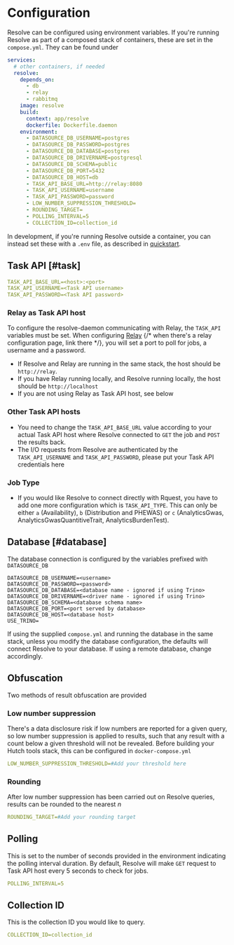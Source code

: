 # Configuration

Resolve can be configured using environment variables.
If you're running Resolve as part of a composed stack of containers, these are set in the `compose.yml`.
They can be found under

```yaml
services:
  # other containers, if needed
  resolve:
    depends_on:
      - db
      - relay
      - rabbitmq
    image: resolve
    build:
      context: app/resolve
      dockerfile: Dockerfile.daemon
    environment:
      - DATASOURCE_DB_USERNAME=postgres
      - DATASOURCE_DB_PASSWORD=postgres
      - DATASOURCE_DB_DATABASE=postgres
      - DATASOURCE_DB_DRIVERNAME=postgresql
      - DATASOURCE_DB_SCHEMA=public
      - DATASOURCE_DB_PORT=5432
      - DATASOURCE_DB_HOST=db
      - TASK_API_BASE_URL=http://relay:8080
      - TASK_API_USERNAME=username
      - TASK_API_PASSWORD=password
      - LOW_NUMBER_SUPPRESSION_THRESHOLD=
      - ROUNDING_TARGET=
      - POLLING_INTERVAL=5
      - COLLECTION_ID=collection_id
```

In development, if you're running Resolve outside a container, you can instead set these with a `.env` file, as described in [quickstart](/resolve/quickstart).

## Task API [#task]

```yaml
TASK_API_BASE_URL=<host>:<port>
TASK_API_USERNAME=<Task API username>
TASK_API_PASSWORD=<Task API password>
```

### Relay as Task API host

To configure the resolve-daemon communicating with Relay, the `TASK_API` variables must be set.
When configuring [Relay](/relay) {/* when there's a relay configuration page, link there */}, you will set a port to poll for jobs, a username and a password.

- If Resolve and Relay are running in the same stack, the host should be `http://relay`.
- If you have Relay running locally, and Resolve running locally, the host should be `http://localhost`
- If you are not using Relay as Task API host, see below

### Other Task API hosts

- You need to change the `TASK_API_BASE_URL` value according to your actual Task API host where Resolve connected to `GET` the job and `POST` the results back.
- The I/O requests from Resolve are authenticated by the `TASK_API_USERNAME` and `TASK_API_PASSWORD`, please put your Task API credentials here

### Job Type

- If you would like Resolve to connect directly with Rquest, you have to add one more configuration which is `TASK_API_TYPE`. This can only be either `a` (Availability), `b` (Distribution and PHEWAS) or `c` (AnalyticsGwas, AnalyticsGwasQuantitiveTrait, AnalyticsBurdenTest).

## Database [#database]

The database connection is configured by the variables prefixed with `DATASOURCE_DB`

```
DATASOURCE_DB_USERNAME=<username>
DATASOURCE_DB_PASSWORD=<password>
DATASOURCE_DB_DATABASE=<database name - ignored if using Trino>
DATASOURCE_DB_DRIVERNAME=<driver name - ignored if using Trino>
DATASOURCE_DB_SCHEMA=<database schema name>
DATASOURCE_DB_PORT=<port served by database>
DATASOURCE_DB_HOST=<database host>
USE_TRINO=
```

If using the supplied `compose.yml` and running the database in the same stack, unless you modify the database configuration, the defaults will connect Resolve to your database.
If using a remote database, change accordingly.

## Obfuscation

Two methods of result obfuscation are provided

### Low number suppression

There's a data disclosure risk if low numbers are reported for a given query, so low number suppression is applied to results, such that any result with a count below a given threshold will not be revealed.
Before building your Hutch tools stack, this can be configured in `docker-compose.yml`

```yaml
LOW_NUMBER_SUPPRESSION_THRESHOLD=#Add your threshold here
```

### Rounding

After low number suppression has been carried out on Resolve queries, results can be rounded to the nearest _n_

```yaml
ROUNDING_TARGET=#Add your rounding target
```

## Polling

This is set to the number of seconds provided in the environment indicating the polling interval duration.
By default, Resolve will make `GET` request to Task API host every 5 seconds to check for jobs.

```yaml
POLLING_INTERVAL=5
```

## Collection ID

This is the collection ID you would like to query.

```yaml
COLLECTION_ID=collection_id
```
